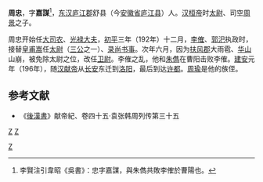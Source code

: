 {{Otheruses|other=名为周忠的其他人物|周忠 (正德進士)}}
'''周忠'''，字'''嘉謀'''<ref>李賢注引韋昭《吳書》：忠字嘉謀，與朱儁共敗李傕於曹陽也。</ref>，[[东汉|东汉]][[庐江郡|庐江郡]]舒县（今[[安徽省|安徽省]][[庐江县|庐江县]]）人。[[汉桓帝|汉桓帝]]时[[太尉|太尉]]、司空[[周景_(東漢)|周景]]之子。

周忠开始任[[大司农|大司农]]、[[光禄大夫|光禄大夫]]，[[初平_(年号)|初平]]三年（192年）十二月，[[李傕|李傕]]、[[郭汜|郭汜]]执政时，接替[[皇甫嵩|皇甫嵩]]任[[太尉|太尉]]（[[三公|三公]]之一）、[[录尚书事|录尚书事]]。次年六月，因为[[扶风郡|扶风郡]]大雨雹、[[华山|华山]]山崩，被免除太尉之位，改任[[卫尉|卫尉]]。李傕之乱，他和[[朱儁|朱儁]]在曹阳击败李傕。[[建安|建安]]元年（196年），随[[汉献帝|汉献帝]]从[[长安|长安]]东迁到[[洛阳|洛阳]]，最后到达[[许都|许都]]。[[周瑜|周瑜]]是他的族侄。

==参考文献==
*《[[後漢書|後漢書]]》献帝紀、卷四十五·袁张韩周列传第三十五

{{東漢大司马太尉}}
[[分类:东汉太尉|Z]]
[[Category:廬江人|Z]]
[[分类:周姓|Z]]